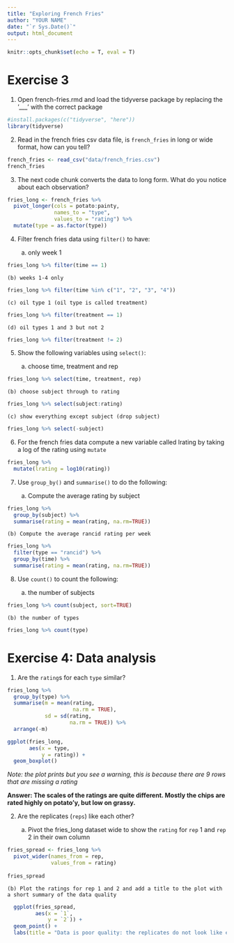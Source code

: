 ```yaml
---
title: "Exploring French Fries"
author: "YOUR NAME"
date: "`r Sys.Date()`"
output: html_document
---
```


```r
knitr::opts_chunk$set(echo = T, eval = T)
```

# Exercise 3

1. Open french-fries.rmd and load the tidyverse package by replacing the '___' with the correct package

```r
#install.packages(c("tidyverse", "here"))
library(tidyverse)
```

2. Read in the french fries csv data file, is `french_fries` in long or wide format, how can you tell? 

```r
french_fries <- read_csv("data/french_fries.csv")
french_fries
```


3. The next code chunk converts the data to long form. What do you notice about each observation?

```r
fries_long <- french_fries %>% 
  pivot_longer(cols = potato:painty,
               names_to = "type", 
               values_to = "rating") %>%
  mutate(type = as.factor(type))
```

4. Filter french fries data using `filter()` to have:


    (a) only week 1

```r
fries_long %>% filter(time == 1)
```


    (b) weeks 1-4 only

```r
fries_long %>% filter(time %in% c("1", "2", "3", "4"))
```


    (c) oil type 1 (oil type is called treatment)

```r
fries_long %>% filter(treatment == 1)
```


    (d) oil types 1 and 3 but not 2

```r
fries_long %>% filter(treatment != 2)
```


5. Show the following variables using `select()`:

    (a) choose time, treatment and rep

```r
fries_long %>% select(time, treatment, rep)
```


    (b) choose subject through to rating

```r
fries_long %>% select(subject:rating)
```

    (c) show everything except subject (drop subject)

```r
fries_long %>% select(-subject)
```


6. For the french fries data compute a new variable called lrating by taking a log of the rating using `mutate`  

```r
fries_long %>%
  mutate(lrating = log10(rating))
```


7. Use `group_by()` and `summarise()` to do the following:  

    (a) Compute the average rating by subject  

```r
fries_long %>% 
  group_by(subject) %>%
  summarise(rating = mean(rating, na.rm=TRUE))
```


    (b) Compute the average rancid rating per week 

```r
fries_long %>% 
  filter(type == "rancid") %>%
  group_by(time) %>%
  summarise(rating = mean(rating, na.rm=TRUE))
```

8. Use `count()` to count the following:

    (a) the number of subjects

```r
fries_long %>% count(subject, sort=TRUE) 

```

    (b) the number of types

```r
fries_long %>% count(type) 
```

# Exercise 4: Data analysis

1. Are the `rating`s for each `type` similar?

```r
fries_long %>% 
  group_by(type) %>%
  summarise(m = mean(rating, 
                     na.rm = TRUE), 
            sd = sd(rating, 
                    na.rm = TRUE)) %>%
  arrange(-m)

ggplot(fries_long,
       aes(x = type, 
           y = rating)) +
  geom_boxplot()

```

*Note: the plot prints but you see a warning, this is because there are 9 rows that are missing a rating*


**Answer: The scales of the ratings are quite different. Mostly the chips are rated highly on potato'y, but low on grassy.** 


2. Are the replicates (`reps`) like each other?

    (a) Pivot the fries_long dataset wide to show the `rating` for `rep` 1 and `rep` 2 in their own column

```r
fries_spread <- fries_long %>% 
  pivot_wider(names_from = rep, 
              values_from = rating)
  
fries_spread

```


    (b) Plot the ratings for rep 1 and 2 and add a title to the plot with a short summary of the data quality 
    

```r
  ggplot(fries_spread,
         aes(x = `1`, 
             y = `2`)) + 
  geom_point() + 
  labs(title = "Data is poor quality: the replicates do not look like each other!")

```

